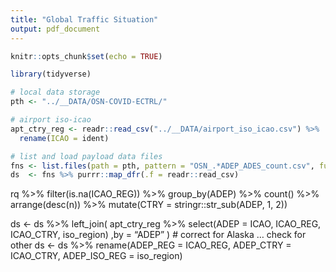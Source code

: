 ```yaml
---
title: "Global Traffic Situation"
output: pdf_document
---
```


```r
knitr::opts_chunk$set(echo = TRUE)
```
```r
library(tidyverse)
```

```r
# local data storage
pth <- "../__DATA/OSN-COVID-ECTRL/"

# airport iso-icao
apt_ctry_reg <- readr::read_csv("../__DATA/airport_iso_icao.csv") %>%
  rename(ICAO = ident)

# list and load payload data files
fns <- list.files(path = pth, pattern = "OSN_.*ADEP_ADES_count.csv", full.names = TRUE)
ds  <- fns %>% purrr::map_dfr(.f = readr::read_csv)
```

rq %>% filter(is.na(ICAO_REG)) %>% group_by(ADEP) %>% count() %>% arrange(desc(n)) %>% mutate(CTRY = stringr::str_sub(ADEP, 1, 2))

ds <- ds %>% 
  left_join(
     apt_ctry_reg %>% select(ADEP = ICAO, ICAO_REG, ICAO_CTRY, iso_region)
    ,by = "ADEP"
    )
# correct for Alaska ... check for other 
ds <- ds %>% rename(ADEP_REG = ICAO_REG, ADEP_CTRY = ICAO_CTRY, ADEP_ISO_REG = iso_region)


